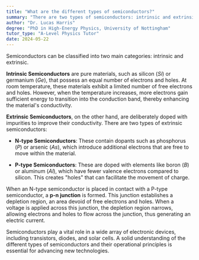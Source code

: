 ```yaml
---
title: "What are the different types of semiconductors?"
summary: "There are two types of semiconductors: intrinsic and extrinsic."
author: "Dr. Lucas Harris"
degree: "PhD in High-Energy Physics, University of Nottingham"
tutor_type: "A-Level Physics Tutor"
date: 2024-05-22
---
```


Semiconductors can be classified into two main categories: intrinsic and extrinsic.

**Intrinsic Semiconductors** are pure materials, such as silicon ($Si$) or germanium ($Ge$), that possess an equal number of electrons and holes. At room temperature, these materials exhibit a limited number of free electrons and holes. However, when the temperature increases, more electrons gain sufficient energy to transition into the conduction band, thereby enhancing the material's conductivity.

**Extrinsic Semiconductors**, on the other hand, are deliberately doped with impurities to improve their conductivity. There are two types of extrinsic semiconductors:

- **N-type Semiconductors**: These contain dopants such as phosphorus ($P$) or arsenic ($As$), which introduce additional electrons that are free to move within the material.
  
- **P-type Semiconductors**: These are doped with elements like boron ($B$) or aluminum ($Al$), which have fewer valence electrons compared to silicon. This creates "holes" that can facilitate the movement of charge.

When an N-type semiconductor is placed in contact with a P-type semiconductor, a **p-n junction** is formed. This junction establishes a depletion region, an area devoid of free electrons and holes. When a voltage is applied across this junction, the depletion region narrows, allowing electrons and holes to flow across the junction, thus generating an electric current.

Semiconductors play a vital role in a wide array of electronic devices, including transistors, diodes, and solar cells. A solid understanding of the different types of semiconductors and their operational principles is essential for advancing new technologies.
    